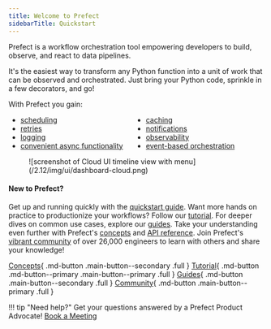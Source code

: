 ```yaml
---
title: Welcome to Prefect
sidebarTitle: Quickstart
---
```



Prefect is a workflow orchestration tool empowering developers to build, observe, and react to data pipelines.

It's the easiest way to transform any Python function into a unit of work that can be observed and orchestrated. Just bring your Python code, sprinkle in a few decorators, and go!

With Prefect you gain:

<ul class="ul-line-height-compress" style="columns: 2">
    <li> <a href="/concepts/schedules"> scheduling </a> </li>
    <li> <a href="/concepts/tasks/#task-arguments"> retries </a> </li>
    <li> <a href="/concepts/logs/"> logging </a> </li>
     <li> <a href="/concepts/task-runners/#task-runners"> convenient async functionality</a> </li>
    <li> <a href="/concepts/tasks/#caching"> caching</a> </li>
    <li> <a href="/cloud/automations/"> notifications</a> </li>
    <li> <a href="/cloud/overview/"> observability</a> </li>
    <li> <a href="/cloud/webhooks/"> event-based orchestration</a> </li>
</ul>

<figure markdown>
![screenshot of Cloud UI timeline view with menu](/2.12/img/ui/dashboard-cloud.png)
</figure>

#### New to Prefect?

Get up and running quickly with the [quickstart guide](/2.12/getting-started/quickstart/). 
Want more hands on practice to productionize your workflows? Follow our [tutorial](/2.12/tutorial/). 
For deeper dives on common use cases, explore our [guides](/2.12/guides/index/). 
Take your understanding even further with Prefect's [concepts](/2.12/concepts/index/) and [API reference](/2.12/api-ref/). 
Join Prefect's [vibrant community](/2.12/community/) of over 26,000 engineers to learn with others and share your knowledge!

[Concepts](/2.12/concepts)\{ .md-button .main-button--secondary .full } [Tutorial](/2.12/tutorial/)\{ .md-button .md-button--primary .main-button--primary .full }  [Guides](guides)\{ .md-button .main-button--secondary .full } [Community](community)\{ .md-button .main-button--primary .full }

!!! tip "Need help?"
    Get your questions answered by a Prefect Product Advocate! [Book a Meeting](https://calendly.com/prefect-experts/prefect-product-advocates?utm_campaign=prefect_docs_cloud&utm_content=prefect_docs&utm_medium=docs&utm_source=docs)
